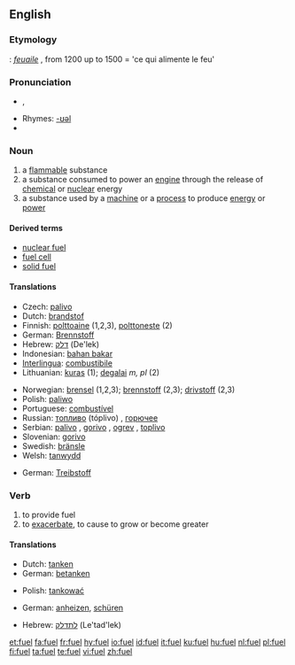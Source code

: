 {{wikipedia|dab=fuel (disambiguation)|fuel}}
==English==

===Etymology===
{{OF.}}: ''[[feuaile]]'' , from 1200 up to 1500 = 'ce qui alimente le feu'

===Pronunciation===
* {{IPA|/ˈfjuːəl̩/}}, {{SAMPA|/"fju:@l/}}
* Rhymes: [[Rhymes:English:-ʊəl|-ʊəl]]
* {{audio|en-uk-fuel.ogg|Audio (UK)}}

===Noun===
{{wikipedia}}
{{en-noun}}

# a [[flammable]] substance
# a substance consumed to power an [[engine]] through the release of [[chemical]] or [[nuclear]] energy
# a substance used by a [[machine]] or a [[process]] to produce [[energy]] or [[power]]

====Derived terms====
*[[nuclear fuel]]
*[[fuel cell]]
*[[solid fuel]]

====Translations====
{{trans-top|flammable substance}}
* Czech: [[palivo]] {{n}}
* Dutch: [[brandstof]] {{f|m}}
* Finnish: [[polttoaine]] (1,2,3), [[polttoneste]] (2)
* German: [[Brennstoff]] {{m}}
* Hebrew: [[דלק]] (De'lek)
* Indonesian: [[bahan bakar]]
* [[Interlingua]]: [[combustibile]]
* Lithuanian: [[kuras]] {{m}} (1); [[degalai]] ''m, pl'' (2)
{{trans-mid}}
* Norwegian: [[brensel]] {{n}} (1,2,3); [[brennstoff]] {{n}} (2,3); [[drivstoff]] {{n}} (2,3)
* Polish: [[paliwo]]
* Portuguese: [[combustível]] {{m}}
* Russian: [[топливо]] (tóplivo) {{n}}, [[горючее]] {{n}}
* Serbian: [[palivo]] {{n}}, [[gorivo]] {{n}}, [[ogrev]] {{m}}, [[toplivo]] {{n}}
* Slovenian: [[gorivo]]
* Swedish: [[bränsle]]
* Welsh: [[tanwydd]] {{m}}
{{trans-bottom}}

{{trans-top|substance consumed to power an engine}}
* German: [[Treibstoff]] {{m}}
{{trans-mid}}
{{trans-bottom}}

===Verb===
{{en-verb}}
{{en-verb|fuell|ing}}
# to provide fuel
# to [[exacerbate]], to cause to grow or become greater

====Translations====
{{trans-top|to provide fuel}}
* Dutch: [[tanken]]
* German: [[betanken]]
{{trans-mid}}
* Polish: [[tankować]]
{{trans-bottom}}

{{trans-top|to exacerbate, to cause to grow or become greater}}
* German: [[anheizen]], [[schüren]]
{{trans-mid}}
{{trans-bottom}}

{{checktrans-top}}
* Hebrew: [[לתדלק]] (Le'tad'lek)
{{checktrans-bottom}}

[[et:fuel]]
[[fa:fuel]]
[[fr:fuel]]
[[hy:fuel]]
[[io:fuel]]
[[id:fuel]]
[[it:fuel]]
[[ku:fuel]]
[[hu:fuel]]
[[nl:fuel]]
[[pl:fuel]]
[[fi:fuel]]
[[ta:fuel]]
[[te:fuel]]
[[vi:fuel]]
[[zh:fuel]]